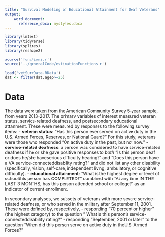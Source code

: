 ```yaml
---
title: "Survival Modeling of Educational Attainment for Deaf Veterans"
output:
    word_document:
      reference_docx: mystyles.docx
---
```


```r
library(lmtest)
library(tidyverse)
library(splines)
library(reshape2)

source('functions.r')
source('../generalCode/estimationFunctions.r')

load('vetSurvData.RData')
dat <- filter(dat,agep>=25)

```


# Data
The data were taken from the American Community Survey 5-year sample,
from years 2013-2017. The primary variables of interest measured
veteran status, service-related deafness, and postsecondary
educational attanment.
These were measured by responses to the following survey items:
- **veteran status**: "Has this person ever served on active duty in the
  U.S. Armed Forces, Reserves, or National Guard?" For this study,
  veterans were those who responded "On active duty in the past, but
  not now."
- **service-related deafness**: a person was considered to have
  service-related deafness if he or she gave positive
  responses to _both_ "Is this person deaf or does he/she
  haveserious difficulty hearing?" and "Does this person have a VA
  service-connecteddisability rating?" and did not list any other
  disability (specifically,
  vision, self-care, independent living, ambulatory, or cognitive
  difficulty).
- **educational attainment**: "What is the highest degree or level of
schoolthis person has COMPLETED?" combined with "At any time IN THE
LAST 3 MONTHS, has this person attended school or college?" as an
indicator of current enrollment.

In secondary analyses, we subsets of veterans with more severe
service-related deafness, or who served in the military after
September 11, 2001. These were defined by, respectively,
- responding "70 percent or higher" (the highest category) to the question "  What is this
  person’s service-connecteddisability rating?"
- responding "September, 2001 or later" to the question "When did this person serve on active duty in theU.S. Armed Forces?"
